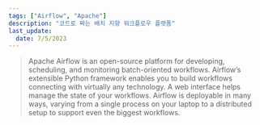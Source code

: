 ```yaml
---
tags: ["Airflow", "Apache"]
description: "코드로 짜는 배치 지향 워크플로우 플랫폼"
last_update:
  date: 7/5/2023
---
```


> Apache Airflow is an open-source platform for developing, scheduling, and monitoring batch-oriented workflows. Airflow’s extensible Python framework enables you to build workflows connecting with virtually any technology. A web interface helps manage the state of your workflows. Airflow is deployable in many ways, varying from a single process on your laptop to a distributed setup to support even the biggest workflows.
